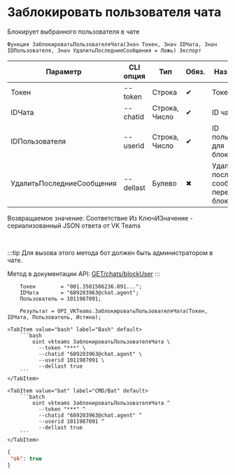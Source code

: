 ﻿---
sidebar_position: 8
---


# Заблокировать пользователя чата
 Блокирует выбранного пользователя в чате



`Функция ЗаблокироватьПользователяЧата(Знач Токен, Знач IDЧата, Знач IDПользователя, Знач УдалитьПоследниеСообщения = Ложь) Экспорт`

  | Параметр | CLI опция | Тип | Обяз. | Назначение |
  |-|-|-|-|-|
  | Токен | --token | Строка | &#x2714; | Токен бота |
  | IDЧата | --chatid | Строка, Число | &#x2714; | ID чата |
  | IDПользователя | --userid | Строка, Число | &#x2714; | ID пользователя для блокировки |
  | УдалитьПоследниеСообщения | --dellast | Булево | &#x2716; | Удалить последние сообщения перед блокировкой |

  
  Возвращаемое значение:   Соответствие Из КлючИЗначение - сериализованный JSON ответа от VK Teams

<br/>

:::tip
Для вызова этого метода бот должен быть администратором в чате.

 Метод в документации API: [GET ​​/chats​/blockUser](https://teams.vk.com/botapi/#/chats/get_chats_blockUser)
:::
<br/>


```bsl title="Пример использования для 1С:Предприятие/OneScript"
    Токен        = "001.3501506236.091...";
    IDЧата       = "689203963@chat.agent";
    Пользователь = 1011987091;

    Результат = OPI_VKTeams.ЗаблокироватьПользователяЧата(Токен, IDЧата, Пользователь, Истина);
```
    

 <Tabs>
  
    <TabItem value="bash" label="Bash" default>
        ```bash
            oint vkteams ЗаблокироватьПользователяЧата \
              --token "***" \
              --chatid "689203963@chat.agent" \
              --userid 1011987091 \
              --dellast true
        ```
    </TabItem>
  
    <TabItem value="bat" label="CMD/Bat" default>
        ```batch
            oint vkteams ЗаблокироватьПользователяЧата ^
              --token "***" ^
              --chatid "689203963@chat.agent" ^
              --userid 1011987091 ^
              --dellast true
        ```
    </TabItem>
</Tabs>


```json title="Результат"
{
 "ok": true
}
```
